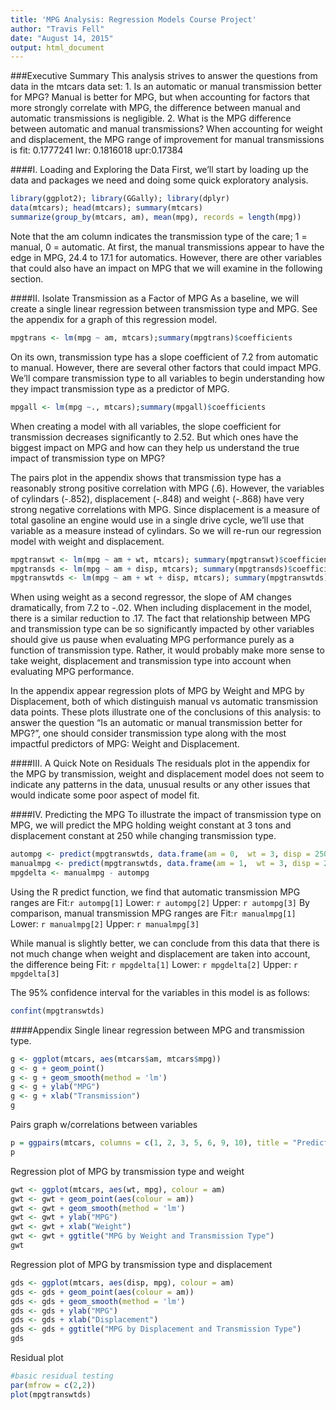 ```yaml
---
title: 'MPG Analysis: Regression Models Course Project'
author: "Travis Fell"
date: "August 14, 2015"
output: html_document
---
```

###Executive Summary
This analysis strives to answer the questions from data in the mtcars data set: 
1. Is an automatic or manual transmission better for MPG? Manual is better for MPG, but when accounting for factors that more strongly correlate with MPG, the difference between manual and automatic transmissions is negligible. 
2. What is the MPG difference between automatic and manual transmissions? When accounting for weight and displacement, the MPG range of improvement for manual transmissions is 
fit: 0.1777241 
lwr: 0.1816018
upr:0.17384

####I. Loading and Exploring the Data
First, we'll start by loading up the data and packages we need and doing some quick exploratory analysis. 

```r
library(ggplot2); library(GGally); library(dplyr)
data(mtcars); head(mtcars); summary(mtcars)
summarize(group_by(mtcars, am), mean(mpg), records = length(mpg))
```
Note that the am column indicates the transmission type of the care; 1 = manual, 0 = automatic. At first, the manual transmissions appear to have the edge in MPG, 24.4 to 17.1 for automatics. However, there are other variables that could also have an impact on MPG that we will examine in the following section. 

####II. Isolate Transmission as a Factor of MPG
As a baseline, we will create a single linear regression between transmission type and MPG. See the appendix for a graph of this regression model. 
```r
mpgtrans <- lm(mpg ~ am, mtcars);summary(mpgtrans)$coefficients
```
On its own, transmission type has a slope coefficient of 7.2 from automatic to manual. However, there are several other factors that could impact MPG. We'll compare transmission type to all variables to begin understanding how they impact transmission type as a predictor of MPG. 

```r
mpgall <- lm(mpg ~., mtcars);summary(mpgall)$coefficients
```
When creating a model with all variables, the slope coefficient for transmission decreases significantly to 2.52. But which ones have the biggest impact on MPG and how can they help us understand the true impact of transmission type on MPG?

The pairs plot in the appendix shows that transmission type has a reasonably strong positive correlation with MPG (.6). However, the variables of cylindars (-.852), displacement (-.848) and weight (-.868) have very strong negative correlations with MPG. Since displacement is a measure of total gasoline an engine would use in a single drive cycle, we'll use that variable as a measure instead of cylindars. So we will re-run our regression model with weight and displacement. 

```r
mpgtranswt <- lm(mpg ~ am + wt, mtcars); summary(mpgtranswt)$coefficients
mpgtransds <- lm(mpg ~ am + disp, mtcars); summary(mpgtransds)$coefficients
mpgtranswtds <- lm(mpg ~ am + wt + disp, mtcars); summary(mpgtranswtds)$coefficients
```
When using weight as a second regressor, the slope of AM changes dramatically, from 7.2 to -.02. When including displacement in the model, there is a similar reduction to .17. The fact that relationship between MPG and transmission type can be so significantly impacted by other variables should give us pause when evaluating MPG performance purely as a function of transmission type. Rather, it would probably make more sense to take weight, displacement and transmission type into account when evaluating MPG performance. 

In the appendix appear regression plots of MPG by Weight and MPG by Displacement, both of which distinguish manual vs automatic transmission data points. These plots illustrate one of the conclusions of this analysis: to answer the question "Is an automatic or manual transmission better for MPG?", one should consider transmission type along with the most impactful predictors of MPG: Weight and Displacement. 

####III. A Quick Note on Residuals
The residuals plot in the appendix for the MPG by transmission, weight and displacement model does not seem to indicate any patterns in the data, unusual results or any other issues that would indicate some poor aspect of model fit.  

####IV. Predicting the MPG
To illustrate the impact of transmission type on MPG, we will predict the MPG holding weight constant at 3 tons and displacement constant at 250 while changing transmission type. 
```r
autompg <- predict(mpgtranswtds, data.frame(am = 0,  wt = 3, disp = 250), interval = "prediction")
manualmpg <- predict(mpgtranswtds, data.frame(am = 1,  wt = 3, disp = 250), interval = "prediction")
mpgdelta <- manualmpg - autompg
```
Using the R predict function, we find that automatic transmission MPG ranges are 
Fit:`r autompg[1]`
Lower: `r autompg[2]`
Upper: `r autompg[3]`
By comparison, manual transmission MPG ranges are 
Fit:`r manualmpg[1]`
Lower: `r manualmpg[2]`
Upper: `r manualmpg[3]`

While manual is slightly better, we can conclude from this data that there is not much change when weight and displacement are taken into account, the difference being 
Fit: `r mpgdelta[1]`
Lower: `r mpgdelta[2]`
Upper: `r mpgdelta[3]`

The 95% confidence interval for the variables in this model is as follows: 
```r
confint(mpgtranswtds)
```

####Appendix
Single linear regression between MPG and transmission type.

```r

g <- ggplot(mtcars, aes(mtcars$am, mtcars$mpg))
g <- g + geom_point()
g <- g + geom_smooth(method = 'lm')
g <- g + ylab("MPG")
g <- g + xlab("Transmission")
g
```

Pairs graph w/correlations between variables
```r
p = ggpairs(mtcars, columns = c(1, 2, 3, 5, 6, 9, 10), title = "Predictors of MPG")
p
```

Regression plot of MPG by transmission type and weight
```r
gwt <- ggplot(mtcars, aes(wt, mpg), colour = am)
gwt <- gwt + geom_point(aes(colour = am))
gwt <- gwt + geom_smooth(method = 'lm')
gwt <- gwt + ylab("MPG")
gwt <- gwt + xlab("Weight")
gwt <- gwt + ggtitle("MPG by Weight and Transmission Type")
gwt
```

Regression plot of MPG by transmission type and displacement
```r
gds <- ggplot(mtcars, aes(disp, mpg), colour = am)
gds <- gds + geom_point(aes(colour = am))
gds <- gds + geom_smooth(method = 'lm')
gds <- gds + ylab("MPG")
gds <- gds + xlab("Displacement")
gds <- gds + ggtitle("MPG by Displacement and Transmission Type")
gds
```
Residual plot
```r
#basic residual testing
par(mfrow = c(2,2))
plot(mpgtranswtds)
```

